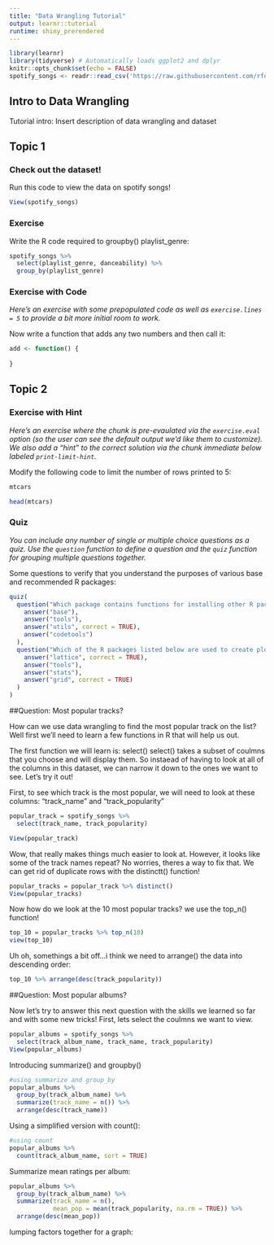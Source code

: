 ```yaml
---
title: "Data Wrangling Tutorial"
output: learnr::tutorial
runtime: shiny_prerendered
---
```


```r
library(learnr)
library(tidyverse) # Automatically loads ggplot2 and dplyr
knitr::opts_chunk$set(echo = FALSE)
spotify_songs <- readr::read_csv('https://raw.githubusercontent.com/rfordatascience/tidytuesday/master/data/2020/2020-01-21/spotify_songs.csv')
```


## Intro to Data Wrangling

Tutorial intro: Insert description of data wrangling and dataset


## Topic 1

### Check out the dataset!

Run this code to view the data on spotify songs!

```r
View(spotify_songs)
```

### Exercise 

Write the R code required to groupby() playlist_genre:

```r
spotify_songs %>%
  select(playlist_genre, danceability) %>%
  group_by(playlist_genre)
```

### Exercise with Code

*Here's an exercise with some prepopulated code as well as `exercise.lines = 5` to provide a bit more initial room to work.*

Now write a function that adds any two numbers and then call it:

```r
add <- function() {
  
}
```

## Topic 2

### Exercise with Hint

*Here's an exercise where the chunk is pre-evaulated via the `exercise.eval` option (so the user can see the default output we'd like them to customize). We also add a "hint" to the correct solution via the chunk immediate below labeled `print-limit-hint`.*

Modify the following code to limit the number of rows printed to 5:

```r
mtcars
```

```r
head(mtcars)
```

### Quiz

*You can include any number of single or multiple choice questions as a quiz. Use the `question` function to define a question and the `quiz` function for grouping multiple questions together.*

Some questions to verify that you understand the purposes of various base and recommended R packages:

```r
quiz(
  question("Which package contains functions for installing other R packages?",
    answer("base"),
    answer("tools"),
    answer("utils", correct = TRUE),
    answer("codetools")
  ),
  question("Which of the R packages listed below are used to create plots?",
    answer("lattice", correct = TRUE),
    answer("tools"),
    answer("stats"),
    answer("grid", correct = TRUE)
  )
)
```

##Question: Most popular tracks?

How can we use data wrangling to find the most popular track on the list? Well first we'll need to learn a few functions in R that will help us out.

The first function we will learn is: select()
select() takes a subset of coulmns that you choose and will display them. So instaead of having to look at all of the columns in this dataset, we can narrow it down to the ones we want to see. Let's try it out!

First, to see which track is the most popular, we will need to look at these columns: "track_name" and "track_popularity"
```r
popular_track = spotify_songs %>% 
  select(track_name, track_popularity)

View(popular_track)
```


Wow, that really makes things  much easier to look at. However, it looks like some of the track names repeat? No worries, theres a way to fix that. We can get rid of duplicate rows with the distinctt() function!
```r
popular_tracks = popular_track %>% distinct()
View(popular_tracks)
```

Now how do we look at the 10 most popular tracks? we use the top_n() function!
```r
top_10 = popular_tracks %>% top_n(10)
view(top_10)
```

Uh oh, somethings a bit off...i think we need to arrange() the data into descending order:
```r
top_10 %>% arrange(desc(track_popularity))
```

##Question: Most popular albums?

Now let's try to answer this next question with the skills we learned so far and with some new tricks!
First, lets select the coulmns we want to view.
```r
popular_albums = spotify_songs %>% 
  select(track_album_name, track_name, track_popularity)
View(popular_albums)
```

Introducing summarize() and groupby()
```r
#using summarize and group_by
popular_albums %>% 
  group_by(track_album_name) %>% 
  summarize(track_name = n()) %>% 
  arrange(desc(track_name))
```

Using a simplified version with count():
```r
#using count
popular_albums %>% 
  count(track_album_name, sort = TRUE)
```

Summarize mean ratings per album:
```r
popular_albums %>%
  group_by(track_album_name) %>% 
  summarize(track_name = n(),
            mean_pop = mean(track_popularity, na.rm = TRUE)) %>% 
  arrange(desc(mean_pop))
```

lumping factors together for a graph:
```r

```



